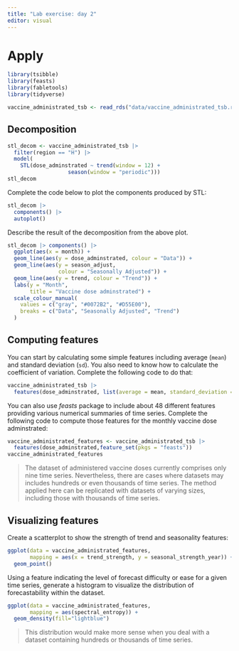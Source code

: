 ```yaml
---
title: "Lab exercise: day 2"
editor: visual
---
```


# Apply

```r
library(tsibble)
library(feasts)
library(fabletools)
library(tidyverse)

vaccine_administrated_tsb <- read_rds("data/vaccine_administrated_tsb.rds")
```

## Decomposition

```r
stl_decom <- vaccine_administrated_tsb |>
  filter(region == "H") |> 
  model(
    STL(dose_adminstrated ~ trend(window = 12) +
                   season(window = "periodic")))
stl_decom
```

Complete the code below to plot the components produced by STL:

```r
stl_decom |> 
  components() |>
  autoplot()
```

Describe the result of the decomposition from the above plot.

```r
stl_decom |> components() |> 
  ggplot(aes(x = month)) +
  geom_line(aes(y = dose_adminstrated, colour = "Data")) +
  geom_line(aes(y = season_adjust,
                colour = "Seasonally Adjusted")) +
  geom_line(aes(y = trend, colour = "Trend")) +
  labs(y = "Month",
       title = "Vaccine dose adminstrated") +
  scale_colour_manual(
    values = c("gray", "#0072B2", "#D55E00"),
    breaks = c("Data", "Seasonally Adjusted", "Trend")
  )
```

## Computing features

You can start by calculating some simple features including average (`mean`) and standard deviation (`sd`). You also need to know how to calculate the coefficient of variation. Complete the following code to do that:

```r
vaccine_administrated_tsb |>
  features(dose_adminstrated, list(average = mean, standard_deviation = sd)) |> mutate( coefficient_of_variation = standard_deviation/average)
```

You can also use *feasts* package to include about 48 different features providing various numerical summaries of time series. Complete the following code to compute those features for the monthly vaccine dose adminstrated:

```r
vaccine_administrated_features <- vaccine_administrated_tsb |>
  features(dose_adminstrated,feature_set(pkgs = "feasts"))
vaccine_administrated_features
```

> The dataset of administered vaccine doses currently comprises only nine time series. Nevertheless, there are cases where datasets may includes hundreds or even thousands of time series. The method applied here can be replicated with datasets of varying sizes, including those with thousands of time series.

## Visualizing features

Create a scatterplot to show the strength of trend and seasonality features:

```r
ggplot(data = vaccine_administrated_features, 
       mapping = aes(x = trend_strength, y = seasonal_strength_year)) +
  geom_point()
```

Using a feature indicating the level of forecast difficulty or ease for a given time series, generate a histogram to visualize the distribution of forecastability within the dataset.

```r
ggplot(data = vaccine_administrated_features, 
       mapping = aes(spectral_entropy)) +
  geom_density(fill="lightblue")
```

> This distribution would make more sense when you deal with a dataset containing hundreds or thousands of time series.
